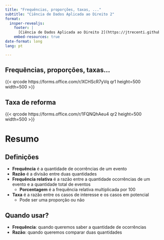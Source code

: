 ```yaml
---
title: "Frequências, proporções, taxas, ..."
subtitle: "Ciência de Dados Aplicada ao Direito 2"
format:
  insper-revealjs:
    footer: |
      [Ciência de Dados Aplicada ao Direito 2](https://jtrecenti.github.io/202461-cdad2/)
    embed-resources: true
date-format: long
lang: pt

---
```


## Frequências, proporções, taxas...

{{< qrcode https://forms.office.com/r/XCHScR7yVq qr1 height=500 width=500 >}}


## Taxa de reforma

{{< qrcode https://forms.office.com/r/1FQNQhAeu4 qr2 height=500 width=500 >}}

# Resumo

## Definições

::: {.incremental}

- **Frequência** é a quantidade de ocorrências de um evento
- **Razão** é a divisão entre duas quantidades
- **Frequência relativa** é a razão entre a quantidade ocorrências de um evento e a quantidade total de eventos
  - **Porcentagem** é a frequência relativa multiplicada por 100
- **Taxa** é a razão entre os casos de interesse e os casos em potencial
  - Pode ser uma proporção ou não

:::

## Quando usar?

::: {.incremental}

- **Frequência**: quando queremos saber a quantidade de ocorrências
- **Razão**: quando queremos comparar duas quantidades

:::
